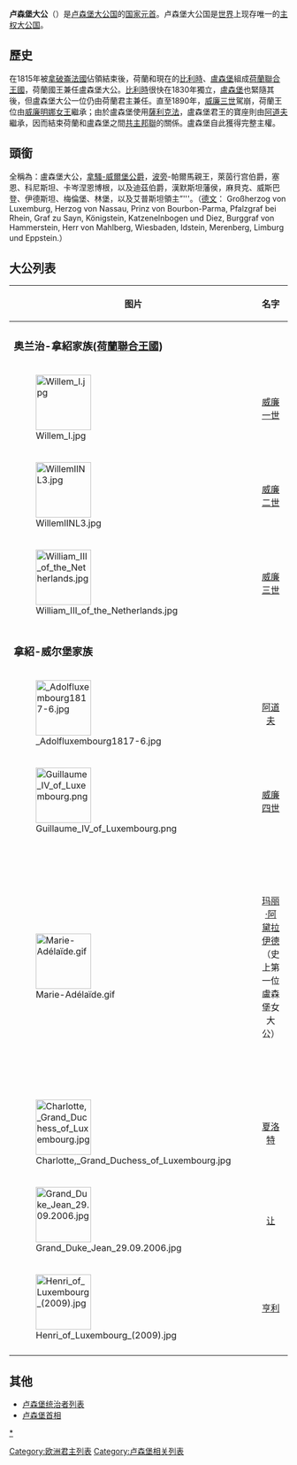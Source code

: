{{Infobox Monarchy
|royal_title        = 大公
|realm        	    = 盧森堡
|coatofarms    	    = Greater-Coat-of-Arms-of-Luxembourg.svg
|coatofarms_article = 盧森堡國徽
|image              = Henri of Luxembourg (2009).jpg
|incumbent          = [[亨利_(卢森堡大公)|亨利]]
| incumbentsince     = 2000年10月7日
|his/her            = 陛下
|type               = other3
|heir_apparent      = [[紀堯姆大公儲_(盧森堡)|紀堯姆大公储]]
|first_monarch      = [[威廉一世_(荷兰国王)|威廉一世]]（奧倫治-拿騷王朝）<br>[[阿道夫_(卢森堡大公)|阿道夫]]（拿紹-魏爾堡王朝）
|date        	    = 1815年3月15日（奧倫治-拿騷王朝）<br>1890年11月23日（拿紹-魏爾堡王朝）
|residence          = [[大公宮|大公宮]]
|website            = [http://www.monarchie.lu www.monarchie.lu]{{fr icon}}
}}

'''卢森堡大公'''（{{lang-lb|Groussherzog vu Lëtzebuerg}}）是[[卢森堡|卢森堡大公国]]的[[国家元首|国家元首]]。卢森堡大公国是[[世界|世界]]上现存唯一的[[主权|主权]][[大公国|大公国]]。

==歷史==
在1815年被[[法兰西第一帝国|拿破崙法國]]佔領結束後，荷蘭和現在的[[比利時|比利時]]、[[盧森堡|盧森堡]]組成[[荷蘭聯合王國|荷蘭聯合王國]]，荷蘭國王兼任盧森堡大公。[[比利時|比利時]]很快在1830年獨立，[[盧森堡|盧森堡]]也緊隨其後，但盧森堡大公一位仍由荷蘭君主兼任。直至1890年，[[威廉三世_(尼德兰)|威廉三世]]駕崩，荷蘭王位由[[威廉明娜_(荷兰)|威廉明娜女王]]繼承；由於盧森堡使用[[薩利克法|薩利克法]]，盧森堡君王的寶座則由[[阿道夫_(卢森堡大公)|阿道夫]]繼承，因而結束荷蘭和盧森堡之間[[共主邦聯|共主邦聯]]的關係。盧森堡自此獲得完整主權。
==頭銜==
全稱為：盧森堡大公，[[拿索-威爾堡|拿騷-威爾堡公爵]]，[[波旁|波旁]]-帕爾馬親王，萊茵行宫伯爵，塞恩、科尼斯坦、卡岑涅恩博根，以及迪茲伯爵，漢默斯坦藩侯，麻貝克、威斯巴登、伊德斯坦、梅倫堡、林堡，以及艾普斯坦領主”'''。（[[德文|德文]]： Großherzog von Luxemburg, Herzog von Nassau, Prinz von Bourbon-Parma, Pfalzgraf bei Rhein, Graf zu Sayn, Königstein, Katzenelnbogen und Diez, Burggraf von Hammerstein, Herr von Mahlberg, Wiesbaden, Idstein, Merenberg, Limburg und Eppstein.）

==大公列表==
<!--Paragraph on promotion to Grand Duchy; another paragraph on personal union with Netherlands.-->
{| width=90% class="wikitable"
! width=8%   | 图片
! width=10%  | 名字
! width=10%  | 出生
! width=10%  | 逝世
! width=10%  | 即位
! width=10%  | 离位
|-
|colspan=6|
===奥兰治-拿紹家族([[荷蘭聯合王國|荷蘭聯合王國]])===
|-
| [[File:Willem_I.jpg|100px]]
| align="center"| [[威廉一世_(尼德兰)|威廉一世]]
| align="center"| 1772年8月24日
| align="center"| 1843年12月12日
| align="center"| 1815年3月15日
| align="center"| 1840年10月7日
|-
| [[File:WillemIINL3.jpg|100px]]
| align="center"| [[威廉二世_(尼德兰)|威廉二世]]
| align="center"| 1792年12月6日
| align="center"| 1849年3月17日
| align="center"| 1840年10月7日
| align="center"| 1849年3月17日
|-
| [[File:William_III_of_the_Netherlands.jpg|100px]]
| align="center"| [[威廉三世_(尼德兰)|威廉三世]]
| align="center"| 1817年2月17日
| align="center"| 1890年11月23日
| align="center"| 1849年3月17日
| align="center"| 1890年11月23日
|-

|colspan=6|

===拿紹-威尔堡家族===
|-
| [[File:_Adolfluxembourg1817-6.jpg|100px]]
| align="center"| [[阿道夫_(卢森堡大公)|阿道夫]]
| align="center"| 1817年7月24日
| align="center"| 1905年11月17日
| align="center"| 1890年11月23日
| align="center"| 1905年11月17日
|-
| [[File:Guillaume_IV_of_Luxembourg.png|100px]]
| align="center"| [[威廉四世_(卢森堡大公)|威廉四世]]
| align="center"| 1852年4月22日
| align="center"| 1912年2月25日
| align="center"| 1905年11月17日
| align="center"| 1912年2月25日
|-
| [[File:Marie-Adélaïde.gif|100px]]
| align="center"| [[玛丽·阿黛拉伊德_(卢森堡大公)|玛丽·阿黛拉伊德]]（史上第一位盧森堡女大公）
| align="center"| 1894年6月14日
| align="center"| 1924年1月24日
| align="center"| 1912年2月25日
| align="center"| 1919年1月14日（戰時過度親近德國引發出賣盧森堡利益之疑慮，被迫遜位）
|-
| [[File:Charlotte,_Grand_Duchess_of_Luxembourg.jpg|100px]]
| align="center"| [[夏洛特_(卢森堡大公)|夏洛特]]
| align="center"| 1896年1月23日
| align="center"| 1985年7月9日
| align="center"| 1919年1月14日
| align="center"| 1964年11月12日
|-
| [[File:Grand_Duke_Jean_29.09.2006.jpg|100px]]
| align="center"| [[让_(卢森堡大公)|让]]
| align="center"| 1921年1月5日
| align="center"| 2019年4月23日
| align="center"| 1964年11月12日
| align="center"| 2000年10月7日
|-
| [[File:Henri_of_Luxembourg_(2009).jpg|100px]]
| align="center"| [[亨利_(卢森堡大公)|亨利]]
| align="center"| 1955年4月16日
| align="center"| 
| align="center"| 2000年10月7日
| align="center"| 
|-
|}

==其他==
* [[卢森堡统治者列表|卢森堡统治者列表]]
* [[卢森堡首相|卢森堡首相]]

{{君主制}}
{{歐盟成員國國家元首}}
{{欧洲国家元首}}

[[category:盧森堡大公|*]]
[[Category:欧洲君主列表|Category:欧洲君主列表]]
[[Category:卢森堡相关列表|Category:卢森堡相关列表]]